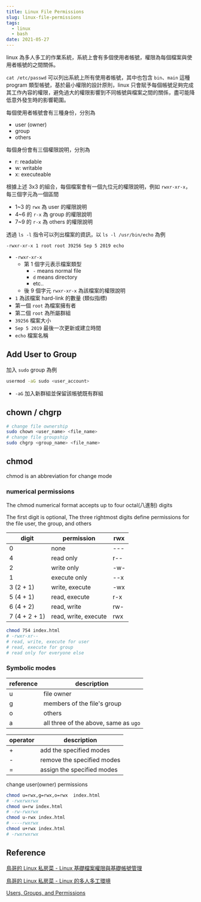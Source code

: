 ```yaml
---
title: Linux File Permissions
slug: linux-file-permissions
tags:
  - linux
  - bash
date: 2021-05-27
---
```


linux 為多人多工的作業系統，系統上會有多個使用者帳號，權限為每個檔案與使用者帳號的之間關係。

`cat /etc/passwd` 可以列出系統上所有使用者帳號，其中也包含 `bin`、`main` 這種 program 類型帳號，基於最小權限的設計原則，linux 只會賦予每個帳號足夠完成其工作內容的權限，避免過大的權限影響到不同帳號與檔案之間的關係，盡可能降低意外發生時的影響範圍。

每個使用者帳號會有三種身份，分別為

- user (owner)
- group
- others

每個身份會有三個權限說明，分別為

- r: readable
- w: writable
- x: executeable

根據上述 3x3 的組合，每個檔案會有一個九位元的權限說明，例如 `rwxr-xr-x`，每三個字元為一個區間

- 1~3 的 `rwx` 為 user 的權限說明
- 4~6 的 `r-x` 為 group 的權限說明
- 7~9 的 `r-x` 為 others 的權限說明

透過 `ls -l` 指令可以列出檔案的資訊，以 `ls -l /usr/bin/echo` 為例

```
-rwxr-xr-x 1 root root 39256 Sep 5 2019 echo
```

- `-rwxr-xr-x`
  - 第 1 個字元表示檔案類型
    - `-` means normal file
    - `d` means directory
    - etc..
  - 後 9 個字元 `rwxr-xr-x` 為該檔案的權限說明
- `1` 為該檔案 hard-link 的數量 (類似指標)
- 第一個 `root` 為檔案擁有者
- 第二個 `root` 為所屬群組
- `39256` 檔案大小
- `Sep 5 2019` 最後一次更新或建立時間
- `echo` 檔案名稱

## Add User to Group

加入 `sudo` group 為例

```bash
usermod -aG sudo <user_account> 
```

- `-aG` 加入新群組並保留該帳號既有群組

## chown / chgrp

```bash
# change file ownership
sudo chown <user_name> <file_name>
# change file groupship
sudo chgrp <group_name> <file_name>
```

## chmod

chmod is an abbreviation for change mode

### numerical permissions

The chmod numerical format accepts up to four octal(八進制) digits

The first digit is optional, The three rightmost digits define permissions for the file user, the group, and others

| digit         | permission           | rwx |
|---------------|----------------------|-----|
| 0             | none                 | --- |
| 4             | read only            | r-- |
| 2             | write only           | -w- |
| 1             | execute only         | --x |
| 3 (2 + 1)     | write, execute       | -wx |
| 5 (4 + 1)     | read, execute        | r-x |
| 6 (4 + 2)     | read, write          | rw- |
| 7 (4 + 2 + 1) | read, write, execute | rwx |

```bash
chmod 754 index.html
# -rwxr-xr--
# read, write, execute for user
# read, execute for group
# read only for everyone else
```

### Symbolic modes

| reference | description                           |
|-----------|---------------------------------------|
| u         | file owner                            |
| g         | members of the file's group           |
| o         | others                                |
| a         | all three of the above, same as `ugo` |

| operator | description                |
|----------|----------------------------|
| +        | add the specified modes    |
| -        | remove the specified modes |
| =        | assign the specified modes |

change user(owner) permissions

```bash
chmod u=rwx,g=rwx,o=rwx  index.html
# -rwxrwxrwx
chmod u=rw index.html
# -rw-rwxrwx
chmod u-rwx index.html
# ----rwxrwx
chmod u+rwx index.html
# -rwxrwxrwx
```

## Reference

[鳥哥的 Linux 私房菜 - Linux 基礎檔案權限與基礎帳號管理](http://linux.vbird.org/linux_basic_train/unit04.php)

[鳥哥的 Linux 私房菜 - Linux 的多人多工環境](http://linux.vbird.org/linux_basic/0440processcontrol.php#whatis_milti_task)

[Users, Groups, and Permissions](https://btholt.github.io/complete-intro-to-linux-and-the-cli/users-groups-and-permissions)
